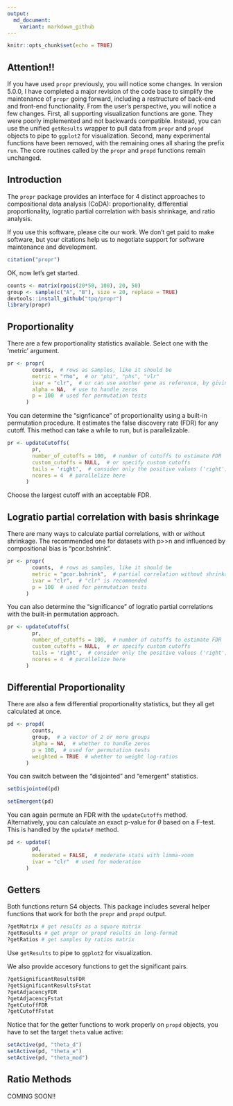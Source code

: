 ```yaml
---
output:
  md_document:
    variant: markdown_github
---
```


<!-- README.md is generated from README.Rmd. Please edit that file -->

```r
knitr::opts_chunk$set(echo = TRUE)
```

## Attention!!

If you have used `propr` previously, you will notice some changes. In version 5.0.0, I have completed a major revision of the code base to simplify the maintenance of `propr` going forward, including a restructure of back-end and front-end functionality. From the user's perspective, you will notice a few changes. First, all supporting visualization functions are gone. They were poorly implemented and not backwards compatible. Instead, you can use the unified `getResults` wrapper to pull data from `propr` and `propd` objects to pipe to `ggplot2` for visualization. Second, many experimental functions have been removed, with the remaining ones all sharing the prefix `run`. The core routines called by the `propr` and `propd` functions remain unchanged.

## Introduction

The `propr` package provides an interface for 4 distinct approaches to compositional data analysis (CoDA): proportionality, differential proportionality, logratio partial correlation with basis shrinkage, and ratio analysis.

If you use this software, please cite our work. We don't get paid to make software, but your citations help us to negotiate support for software maintenance and development.

```r
citation("propr")
```

OK, now let's get started.

```r
counts <- matrix(rpois(20*50, 100), 20, 50)
group <- sample(c("A", "B"), size = 20, replace = TRUE)
devtools::install_github("tpq/propr")
library(propr)
```

## Proportionality

There are a few proportionality statistics available. Select one with the 'metric' argument.

```r
pr <- propr(
        counts,  # rows as samples, like it should be
        metric = "rho",  # or "phi", "phs", "vlr"
        ivar = "clr",  # or can use another gene as reference, by giving the name or index
        alpha = NA,  # use to handle zeros
        p = 100  # used for permutation tests
      ) 
```

You can determine the "signficance" of proportionality using a built-in permutation procedure. It estimates the false discovery rate (FDR) for any cutoff. This method can take a while to run, but is parallelizable.

```r
pr <- updateCutoffs(
        pr,
        number_of_cutoffs = 100,  # number of cutoffs to estimate FDR
        custom_cutoffs = NULL,  # or specify custom cutoffs
        tails = 'right',  # consider only the positive values ('right') or both sides ('both')
        ncores = 4  # parallelize here
      ) 
```

Choose the largest cutoff with an acceptable FDR.

## Logratio partial correlation with basis shrinkage

There are many ways to calculate partial correlations, with or without shrinkage. The recommended one for datasets with p>>n and influenced by compositional bias is "pcor.bshrink".

```r
pr <- propr(
        counts,  # rows as samples, like it should be
        metric = "pcor.bshrink",  # partial correlation without shrinkage "pcor" is also available
        ivar = "clr",  # "clr" is recommended
        p = 100  # used for permutation tests
      ) 
```

You can also determine the "significance" of logratio partial correlations with the built-in permutation approach.

```r
pr <- updateCutoffs(
        pr,
        number_of_cutoffs = 100,  # number of cutoffs to estimate FDR
        custom_cutoffs = NULL,  # or specify custom cutoffs
        tails = 'right',  # consider only the positive values ('right') or both sides ('both')
        ncores = 4  # parallelize here
      ) 
```


## Differential Proportionality

There are also a few differential proportionality statistics, but they all get calculated at once.

```r
pd <- propd(
        counts,
        group,  # a vector of 2 or more groups
        alpha = NA,  # whether to handle zeros
        p = 100,  # used for permutation tests
        weighted = TRUE  # whether to weight log-ratios
      )
```

You can switch between the "disjointed" and "emergent" statistics.

```r
setDisjointed(pd)
```

```r
setEmergent(pd)
```

You can again permute an FDR with the `updateCutoffs` method. Alternatively, you can calculate an exact p-value for $\theta$ based on a F-test. This is handled by the `updateF` method.

```r
pd <- updateF(
        pd,
        moderated = FALSE,  # moderate stats with limma-voom
        ivar = "clr"  # used for moderation
      ) 
```

## Getters

Both functions return S4 objects. This package includes several helper functions that work for both the `propr` and `propd` output.

```r
?getMatrix # get results as a square matrix
?getResults # get propr or propd results in long-format
?getRatios # get samples by ratios matrix
```

Use `getResults` to pipe to `ggplot2` for visualization.

We also provide accesory functions to get the significant pairs.
```r
?getSignificantResultsFDR
?getSignificantResultsFstat
?getAdjacencyFDR
?getAdjacencyFstat
?getCutoffFDR
?getCutoffFstat
```

Notice that for the getter functions to work properly on `propd` objects, you have to set the target `theta` value active:

```r
setActive(pd, "theta_d")
setActive(pd, "theta_e")
setActive(pd, "theta_mod")
```

## Ratio Methods

COMING SOON!!
